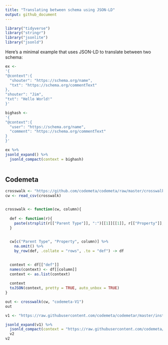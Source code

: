 ```yaml
---
title: "Translating between schema using JSON-LD"
output: github_document
---
```


```r
library("tidyverse")
library("stringr")
library("jsonlite")
library("jsonld")
```

Here's a minimal example that uses JSON-LD to translate between two schema:

```r
ex <-
'{
"@context":{
  "shouter": "https://schema.org/name",
  "txt": "https://schema.org/commentText"
},
"shouter": "Jim",
"txt": "Hello World!"
}'

bighash <- 
'{
"@context":{
  "user": "https://schema.org/name",
  "comment": "https://schema.org/commentText"
}
}'
```

```r
ex %>%
jsonld_expand() %>%
  jsonld_compact(context = bighash)
  

```


## Codemeta

```r
crosswalk <- "https://github.com/codemeta/codemeta/raw/master/crosswalk.csv"
cw <- read_csv(crosswalk)


crosswalk <- function(cw, column){
  
  def <- function(r){
    paste(strsplit(r[["Parent Type"]], ":")[[1]][[1]], r[["Property"]], sep=":")
  }

  
  cw[c("Parent Type", "Property", column)] %>% 
    na.omit() %>%
    by_row(def, .collate = "rows", .to = "def") -> df

  
  context <- df[["def"]]
  names(context) <- df[[column]]
  context <- as.list(context)
  
  context
  toJSON(context, pretty = TRUE, auto_unbox = TRUE)
}

out <- crosswalk(cw, "codemeta-V1")
out

```


```r
v1 <- "https://raw.githubusercontent.com/codemeta/codemetar/master/inst/examples/codemeta-v1.json"
```




```r
jsonld_expand(v1) %>%
  jsonld_compact(context = "https://raw.githubusercontent.com/codemeta/codemeta/master/codemeta-v2.jsonld") ->
  v2
v2
```















